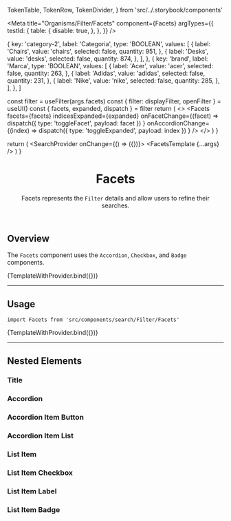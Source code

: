 


  TokenTable,
  TokenRow,
  TokenDivider,
} from 'src/../.storybook/components'

<Meta
  title="Organisms/Filter/Facets"
  component={Facets}
  argTypes={{
    testId: {
      table: {
        disable: true,
      },
    },
  }}
/>

  {
    key: 'category-2',
    label: 'Categoria',
    type: 'BOOLEAN',
    values: [
      {
        label: 'Chairs',
        value: 'chairs',
        selected: false,
        quantity: 951,
      },
      {
        label: 'Desks',
        value: 'desks',
        selected: false,
        quantity: 874,
      },
    ],
  },
  {
    key: 'brand',
    label: 'Marca',
    type: 'BOOLEAN',
    values: [
      {
        label: 'Acer',
        value: 'acer',
        selected: false,
        quantity: 263,
      },
      {
        label: 'Adidas',
        value: 'adidas',
        selected: false,
        quantity: 231,
      },
      {
        label: 'Nike',
        value: 'nike',
        selected: false,
        quantity: 285,
      },
    ],
  },
]

  const filter = useFilter(args.facets)
  const { filter: displayFilter, openFilter } = useUI()
  const { facets, expanded, dispatch } = filter
  return (
    <>
      <Facets
        facets={facets}
        indicesExpanded={expanded}
        onFacetChange={(facet) =>
          dispatch({ type: 'toggleFacet', payload: facet })
        }
        onAccordionChange={(index) =>
          dispatch({ type: 'toggleExpanded', payload: index })
        }
      />
    </>
  )
}

  return (
    <UIProvider>
      <SearchProvider onChange={() => ({})}>
        <FacetsTemplate {...args} />
      </SearchProvider>
    </UIProvider>
  )
}

<header>

# Facets

Facets represents the <code>Filter</code> details and allow users to refine their searches.

</header>

## Overview

The `Facets` component uses the `Accordion`, `Checkbox`, and `Badge` components.

<Canvas>
  <Story
    name="overview-default"
    args={{
      facets: facets,
    }}
  >
    {TemplateWithProvider.bind({})}
  </Story>
</Canvas>

---

## Usage

`import Facets from 'src/components/search/Filter/Facets'`

<Canvas>
  <Story
    name="default"
    args={{
      facets: facets,
    }}
  >
    {TemplateWithProvider.bind({})}
  </Story>
</Canvas>

<ArgsTable story="default" />

---

## Nested Elements

### Title

<TokenTable>
  <TokenRow
    token="--fs-facets-title-height"
    value="var(--product-listing-row-height)"
  />
  <TokenRow
    token="--fs-facets-title-margin-bottom"
    value="var(--fs-spacing-0)"
  />
</TokenTable>

### Accordion

<TokenTable>
  <TokenRow token="--fs-facets-accordion-notebook-border-width" value="1px" />
  <TokenRow
    token="--fs-facets-accordion-notebook-border-color"
    value="var(--fs-border-color-light)"
    isColor
  />
  <TokenRow
    token="--fs-facets-accordion-notebook-border-radius"
    value="var(--fs-border-radius)"
  />
</TokenTable>

### Accordion Item Button

<TokenTable>
  <TokenRow
    token="--fs-facets-accordion-item-button-text-size"
    value="var(--fs-text-size-lead)"
  />
  <TokenRow
    token="--fs-facets-accordion-item-button-text-weight"
    value="var(--fs-text-weight-regular)"
  />
  <TokenRow token="--fs-facets-accordion-item-button-line-height" value="1.5" />
  <TokenDivider />
  <TokenRow
    token="--fs-facets-accordion-item-button-notebook-text-weight"
    value="var(--fs-text-size-2)"
  />
  <TokenRow
    token="--fs-facets-accordion-item-button-notebook-line-height"
    value="1.25"
  />
</TokenTable>

### Accordion Item List

<TokenTable>
  <TokenRow
    token="--fs-facets-list-padding-bottom"
    value="var(--fs-spacing-3)"
  />
</TokenTable>

### List Item

<TokenTable>
  <TokenRow
    token="--fs-facets-list-item-not-last-margin-bottom"
    value="var(--fs-spacing-3)"
  />
</TokenTable>

### List Item Checkbox

<TokenTable>
  <TokenRow token="--fs-facets-list-item-checkbox-width" value="1.25rem" />
  <TokenRow
    token="--fs-facets-list-item-checkbox-height"
    value="var(--fs-facets-list-item-checkbox-width)"
  />
</TokenTable>

### List Item Label

<TokenTable>
  <TokenRow token="--fs-facets-list-item-label-width" value="100%" />
  <TokenRow
    token="--fs-facets-list-item-label-margin-left"
    value="var(--fs-spacing-1)"
  />
</TokenTable>

### List Item Badge

<TokenTable>
  <TokenRow
    token="--fs-facets-list-item-badge-margin-left"
    value="var(--fs-spacing-1)"
  />
</TokenTable>
